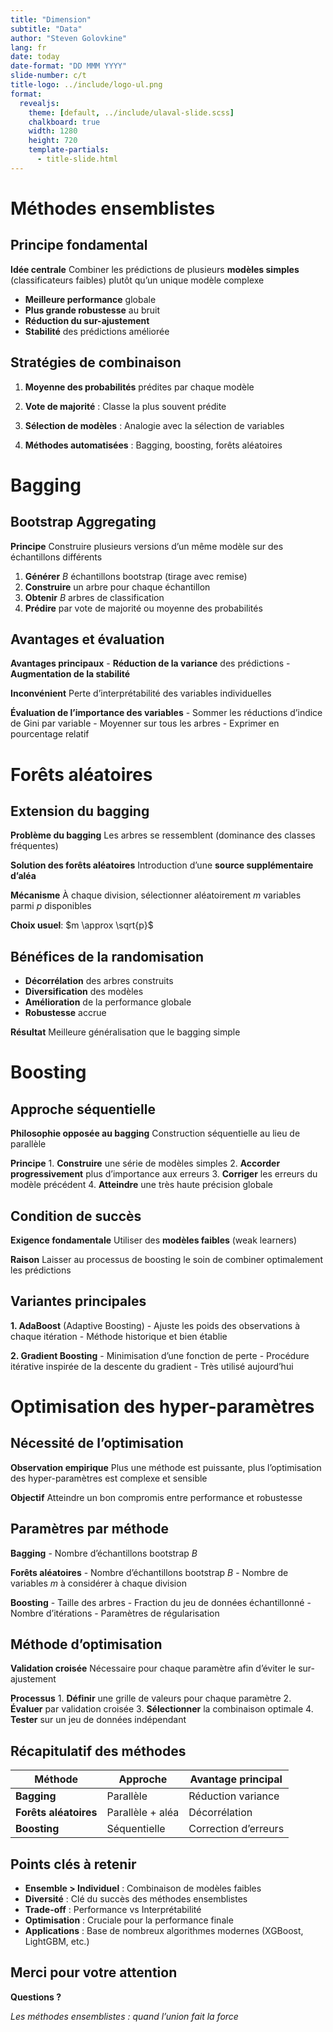 ```yaml
--- 
title: "Dimension"
subtitle: "Data"
author: "Steven Golovkine"
lang: fr
date: today
date-format: "DD MMM YYYY"
slide-number: c/t
title-logo: ../include/logo-ul.png
format:
  revealjs:
    theme: [default, ../include/ulaval-slide.scss]
    chalkboard: true
    width: 1280
    height: 720
    template-partials:
      - title-slide.html
--- 
```



# Méthodes ensemblistes

## Principe fondamental

::: {.fragment}
**Idée centrale**
Combiner les prédictions de plusieurs **modèles simples** (classificateurs faibles) plutôt qu'un unique modèle complexe
:::

::: {.incremental}
- **Meilleure performance** globale
- **Plus grande robustesse** au bruit
- **Réduction du sur-ajustement**
- **Stabilité** des prédictions améliorée
:::

## Stratégies de combinaison

::: {.incremental}
1. **Moyenne des probabilités** prédites par chaque modèle

2. **Vote de majorité** : Classe la plus souvent prédite

3. **Sélection de modèles** : Analogie avec la sélection de variables

4. **Méthodes automatisées** : Bagging, boosting, forêts aléatoires
:::

# Bagging

## Bootstrap Aggregating

::: {.fragment}
**Principe**
Construire plusieurs versions d'un même modèle sur des échantillons différents
:::

::: {.incremental}
1. **Générer** $B$ échantillons bootstrap (tirage avec remise)
2. **Construire** un arbre pour chaque échantillon
3. **Obtenir** $B$ arbres de classification
4. **Prédire** par vote de majorité ou moyenne des probabilités
:::

## Avantages et évaluation

::: {.fragment}
**Avantages principaux**
- **Réduction de la variance** des prédictions
- **Augmentation de la stabilité**
:::

::: {.fragment}
**Inconvénient**
Perte d'interprétabilité des variables individuelles
:::

::: {.fragment}
**Évaluation de l'importance des variables**
- Sommer les réductions d'indice de Gini par variable
- Moyenner sur tous les arbres
- Exprimer en pourcentage relatif
:::

# Forêts aléatoires

## Extension du bagging

::: {.fragment}
**Problème du bagging**
Les arbres se ressemblent (dominance des classes fréquentes)
:::

::: {.fragment}
**Solution des forêts aléatoires**
Introduction d'une **source supplémentaire d'aléa**
:::

::: {.fragment}
**Mécanisme**
À chaque division, sélectionner aléatoirement $m$ variables parmi $p$ disponibles

**Choix usuel**: $m \approx \sqrt{p}$
:::

## Bénéfices de la randomisation

::: {.incremental}
- **Décorrélation** des arbres construits
- **Diversification** des modèles
- **Amélioration** de la performance globale
- **Robustesse** accrue
:::

::: {.fragment}
**Résultat**
Meilleure généralisation que le bagging simple
:::

# Boosting

## Approche séquentielle

::: {.fragment}
**Philosophie opposée au bagging**
Construction séquentielle au lieu de parallèle
:::

::: {.fragment}
**Principe**
1. **Construire** une série de modèles simples
2. **Accorder progressivement** plus d'importance aux erreurs
3. **Corriger** les erreurs du modèle précédent
4. **Atteindre** une très haute précision globale
:::

## Condition de succès

::: {.fragment}
**Exigence fondamentale**
Utiliser des **modèles faibles** (weak learners)
:::

::: {.fragment}
**Raison**
Laisser au processus de boosting le soin de combiner optimalement les prédictions
:::

## Variantes principales

::: {.fragment}
**1. AdaBoost** (Adaptive Boosting)
- Ajuste les poids des observations à chaque itération
- Méthode historique et bien établie
:::

::: {.fragment}
**2. Gradient Boosting**
- Minimisation d'une fonction de perte
- Procédure itérative inspirée de la descente du gradient
- Très utilisé aujourd'hui
:::

# Optimisation des hyper-paramètres

## Nécessité de l'optimisation

::: {.fragment}
**Observation empirique**
Plus une méthode est puissante, plus l'optimisation des hyper-paramètres est complexe et sensible
:::

::: {.fragment}
**Objectif**
Atteindre un bon compromis entre performance et robustesse
:::

## Paramètres par méthode

::: {.fragment}
**Bagging**
- Nombre d'échantillons bootstrap $B$
:::

::: {.fragment}
**Forêts aléatoires**
- Nombre d'échantillons bootstrap $B$
- Nombre de variables $m$ à considérer à chaque division
:::

::: {.fragment}
**Boosting**
- Taille des arbres
- Fraction du jeu de données échantillonné
- Nombre d'itérations
- Paramètres de régularisation
:::

## Méthode d'optimisation

::: {.fragment}
**Validation croisée**
Nécessaire pour chaque paramètre afin d'éviter le sur-ajustement
:::

::: {.fragment}
**Processus**
1. **Définir** une grille de valeurs pour chaque paramètre
2. **Évaluer** par validation croisée
3. **Sélectionner** la combinaison optimale
4. **Tester** sur un jeu de données indépendant
:::

## Récapitulatif des méthodes

::: {.fragment}
| Méthode | Approche | Avantage principal |
|---------|----------|-------------------|
| **Bagging** | Parallèle | Réduction variance |
| **Forêts aléatoires** | Parallèle + aléa | Décorrélation |
| **Boosting** | Séquentielle | Correction d'erreurs |
:::

## Points clés à retenir

::: {.incremental}
- **Ensemble > Individuel** : Combinaison de modèles faibles
- **Diversité** : Clé du succès des méthodes ensemblistes
- **Trade-off** : Performance vs Interprétabilité
- **Optimisation** : Cruciale pour la performance finale
- **Applications** : Base de nombreux algorithmes modernes (XGBoost, LightGBM, etc.)
:::

## Merci pour votre attention

**Questions ?**

::: {.fragment}
*Les méthodes ensemblistes : quand l'union fait la force*
:::